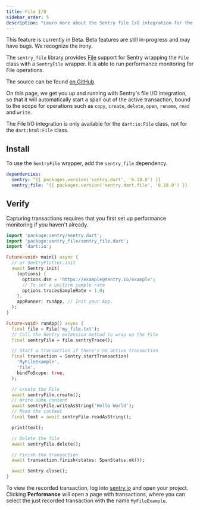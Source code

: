 ```yaml
---
title: File I/O
sidebar_order: 5
description: "Learn more about the Sentry file I/O integration for the Dart SDK."
---
```


<Note>

This feature is currently in Beta. Beta features are still in-progress and may have bugs. We recognize the irony.

</Note>

The `sentry_file` library provides [File](https://api.dart.dev/stable/2.18.5/dart-io/File-class.html) support for Sentry wrapping the `File` class with a `SentryFile` wrapper. It is able to run performance monitoring for File operations.

The source can be found [on GitHub](https://github.com/getsentry/sentry-dart/tree/main/file/).

On this page, we get you up and running with Sentry's file I/O integration, so that it will automatically start a span out of the active transaction, bound to the scope for operations such as `copy`, `create`, `delete`, `open`, `rename`, `read` and `write`.

<Note>

The File I/O integration is only available for the `dart:io:File` class, not for the `dart:html:File` class.

</Note>

## Install

To use the `SentryFile` wrapper, add the `sentry_file` dependency.

```yml {filename:pubspec.yaml}
dependencies:
  sentry: ^{{ packages.version('sentry.dart', '6.18.0') }}
  sentry_file: ^{{ packages.version('sentry.dart.file', '6.18.0') }}
```

## Verify

<Note>

Capturing transactions requires that you first <PlatformLink to="/performance/">set up performance monitoring</PlatformLink> if you haven't already.

</Note>

```dart
import 'package:sentry/sentry.dart';
import 'package:sentry_file/sentry_file.dart';
import 'dart:io';

Future<void> main() async {
  // or SentryFlutter.init
  await Sentry.init(
    (options) {
      options.dsn = 'https://example@sentry.io/example';
      // To set a uniform sample rate
      options.tracesSampleRate = 1.0;
    },
    appRunner: runApp, // Init your App.
  );
}

Future<void> runApp() async {
  final file = File('my_file.txt');
  // Call the Sentry extension method to wrap up the File
  final sentryFile = file.sentryTrace();

  // Start a transaction if there's no active transaction
  final transaction = Sentry.startTransaction(
    'MyFileExample',
    'file',
    bindToScope: true,
  );

  // create the File
  await sentryFile.create();
  // Write some content
  await sentryFile.writeAsString('Hello World');
  // Read the content
  final text = await sentryFile.readAsString();

  print(text);

  // Delete the file
  await sentryFile.delete();

  // Finish the transaction
  await transaction.finish(status: SpanStatus.ok());

  await Sentry.close();
}
```

To view the recorded transaction, log into [sentry.io](https://sentry.io) and open your project. Clicking  **Performance** will open a page with transactions, where you can select the just recorded transaction with the name `MyFileExample`.
